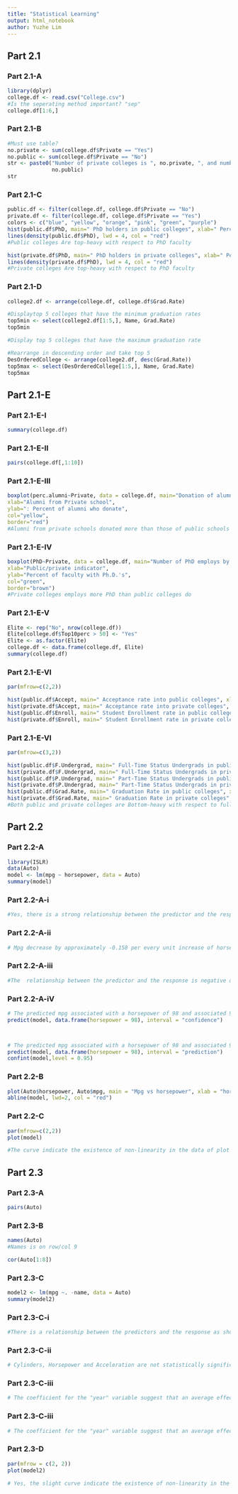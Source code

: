 ---
title: "Statistical Learning"
output: html_notebook
author: Yuzhe Lim
---

## Part 2.1
### Part 2.1-A
```{r}
library(dplyr)
college.df <- read.csv("College.csv")
#Is the seperating method important? "sep"
college.df[1:6,]
```

### Part 2.1-B
```{r}
#Must use table?
no.private <- sum(college.df$Private == "Yes")
no.public <- sum(college.df$Private == "No")
str <- paste0("Number of private colleges is ", no.private, ", and number of public colleges is ", 
              no.public)
str
```

### Part 2.1-C
```{r}
public.df <- filter(college.df, college.df$Private == "No")
private.df <- filter(college.df, college.df$Private == "Yes")
colors <- c("blue", "yellow", "orange", "pink", "green", "purple")
hist(public.df$PhD, main=" PhD holders in public colleges", xlab=" Percent of faculty with Ph.D.'s", col= colors, freq = FALSE, plot = TRUE)
lines(density(public.df$PhD), lwd = 4, col = "red")
#Public colleges Are top-heavy with respect to PhD faculty
```

```{r}
hist(private.df$PhD, main=" PhD holders in private colleges", xlab=" Percent of faculty with Ph.D.'s", col=colors, freq=FALSE, plot = TRUE)
lines(density(private.df$PhD), lwd = 4, col = "red")
#Private colleges Are top-heavy with respect to PhD faculty
```

### Part 2.1-D
```{r}
college2.df <- arrange(college.df, college.df$Grad.Rate)

#Displaytop 5 colleges that have the minimum graduation rates
top5min <- select(college2.df[1:5,], Name, Grad.Rate)
top5min

#Display top 5 colleges that have the maximum graduation rate

#Rearrange in descending order and take top 5
DesOrderedCollege <- arrange(college2.df, desc(Grad.Rate))
top5max <- select(DesOrderedCollege[1:5,], Name, Grad.Rate)
top5max

```

## Part 2.1-E
### Part 2.1-E-I
```{r}
summary(college.df)
```


### Part 2.1-E-II
```{r}
pairs(college.df[,1:10])
```

### Part 2.1-E-III
```{r}
boxplot(perc.alumni~Private, data = college.df, main="Donation of alumni from public vs private schools",
xlab="Alumni from Private school",
ylab=": Percent of alumni who donate",
col="yellow",
border="red")
#Alumni from private schools donated more than those of public schools
```

### Part 2.1-E-IV
```{r}
boxplot(PhD~Private, data = college.df, main="Number of PhD employs by public vs private schools",
xlab="Public/private indicator",
ylab="Percent of faculty with Ph.D.'s",
col="green",
border="brown")
#Private colleges employs more PhD than public colleges do
```

### Part 2.1-E-V
```{r}
Elite <- rep("No", nrow(college.df))
Elite[college.df$Top10perc > 50] <- "Yes"
Elite <- as.factor(Elite)
college.df <- data.frame(college.df, Elite)
summary(college.df)
```

### Part 2.1-E-VI
```{r}
par(mfrow=c(2,2)) 

hist(public.df$Accept, main=" Acceptance rate into public colleges", xlab="Number of applicants accepted", col = colors, plot = TRUE)
hist(private.df$Accept, main=" Acceptance rate into private colleges", xlab="Number of applicants accepted", col = colors, plot = TRUE)
hist(public.df$Enroll, main=" Student Enrollment rate in public colleges", xlab="Number of students enrolled", col = colors, plot = TRUE)
hist(private.df$Enroll, main=" Student Enrollment rate in private colleges", xlab="Number of students enrolled", col = colors, plot = TRUE)
```

### Part 2.1-E-VI
```{r}
par(mfrow=c(3,2)) 

hist(public.df$F.Undergrad, main=" Full-Time Status Undergrads in public colleges", xlab="Number of students", col = colors, plot = TRUE)
hist(private.df$F.Undergrad, main=" Full-Time Status Undergrads in private colleges", xlab="Number of students", col = colors, plot = TRUE)
hist(public.df$P.Undergrad, main=" Part-Time Status Undergrads in public colleges", xlab="Number of students", col = colors, plot = TRUE)
hist(private.df$P.Undergrad, main=" Part-Time Status Undergrads in private colleges", xlab="Number of students", col = colors, plot = TRUE)
hist(public.df$Grad.Rate, main=" Graduation Rate in public colleges", xlab="Graduation Rate", col = colors, plot = TRUE)
hist(private.df$Grad.Rate, main=" Graduation Rate in private colleges", xlab="Graduation Rate", col = colors, plot = TRUE)
#Both public and private colleges are Bottom-heavy with respect to full-time and part-time undergrad students enrolled. Besides, there are more full-time undergraduate students enrolled in public colleges than private colleges probably due to the gap in tuition fees. There are about the same amount of students enrolled in both public and private students with a part-time status. The graduation rate for both public and private collegesn are in bell-shaped which represented a normal distribution in students' graduation but Private colleges has a higher graduation rate than public colleges due to multiple factors.

``` 

## Part 2.2
### Part 2.2-A
```{r}
library(ISLR)
data(Auto)
model <- lm(mpg ~ horsepower, data = Auto)
summary(model)
```

### Part 2.2-A-i
```{r}
#Yes, there is a strong relationship between the predictor and the response as shown by the p-value <0.05
```


### Part 2.2-A-ii
```{r}
# Mpg decrease by approximately -0.158 per every unit increase of horsepower. Hence, the relationship between the predictor and the response is not too strong as mpg doesn't change as much as horsepower.

```

### Part 2.2-A-iii
```{r}
#The  relationship between the predictor and the response is negative due to the regression coefficient of horsepower being negative.
```

### Part 2.2-A-iV
```{r}
# The predicted mpg associated with a horsepower of 98 and associated 95% confidence intervals
predict(model, data.frame(horsepower = 98), interval = "confidence")



# The predicted mpg associated with a horsepower of 98 and associated 95% prediction intervals
predict(model, data.frame(horsepower = 98), interval = "prediction")
confint(model,level = 0.95)
```

### Part 2.2-B
```{r}
plot(Auto$horsepower, Auto$mpg, main = "Mpg vs horsepower", xlab = "horsepower", ylab = "mpg", col = "blue")
abline(model, lwd=2, col = "red")
```

### Part 2.2-C
```{r}
par(mfrow=c(2,2)) 
plot(model)

#The curve indicate the existence of non-linearity in the data of plot of residuals versus fitted values. Besides, the minority of the data points that scatter far away from the majority datapoint indicate the existence of outliers that is out of the boudnary of -2 to 2 in the dataset of plot of standardized residuals versus leverage.

```

## Part 2.3
### Part 2.3-A
```{r}
pairs(Auto)
```

### Part 2.3-B
```{r}
names(Auto)
#Names is on row/col 9

cor(Auto[1:8])
```

### Part 2.3-C
```{r}
model2 <- lm(mpg ~. -name, data = Auto)
summary(model2)

```

### Part 2.3-C-i
```{r}
#There is a relationship between the predictors and the response as shown by the p-value corresponding to the F-statistic with a value of 2.0372^{-139).
```

### Part 2.3-C-ii
```{r}
# Cylinders, Horsepower and Acceleration are not statistically significant predictors as they have a higher p-values associated with t-statistic, otherwise, the rest of the predictors have a statistically significant relationship to the response.
```

### Part 2.3-C-iii
```{r}
# The coefficient for the "year" variable suggest that an average effect of 1 unit increase in year woudl causes an amount of 0.750773 increase in mpg while all other predictors remain constant.
```

### Part 2.3-C-iii
```{r}
# The coefficient for the "year" variable suggest that an average effect of 1 unit increase in year woudl causes an amount of 0.750773 increase in mpg while all other predictors remain constant.
``` 

### Part 2.3-D
```{r}
par(mfrow = c(2, 2))
plot(model2)

# Yes, the slight curve indicate the existence of non-linearity in the data of plot of residuals versus fitted values. Yes, the minority of the data points that scatter far away from the majority datapoint indicate the existence of outliers that is out of the boudnary of -2 to 2 in the dataset of plot of standardized residuals versus leverage, there is one high leverage point at point 14 in the said plot.

```